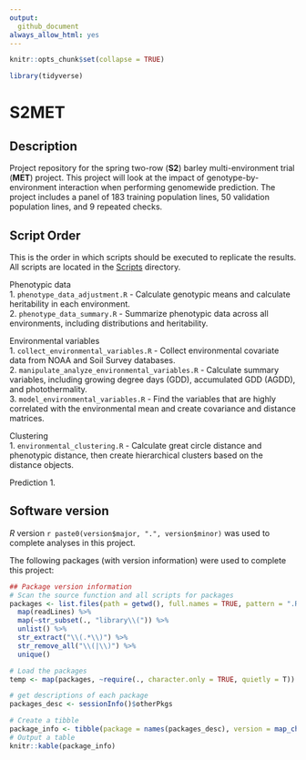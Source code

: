 ```yaml
---
output: 
  github_document
always_allow_html: yes
---
```


<!-- README.md is generated from README.Rmd. Please edit that file -->  

```r
knitr::opts_chunk$set(collapse = TRUE)

library(tidyverse)

```

# S2MET

## Description

Project repository for the spring two-row (**S2**) barley multi-environment trial (**MET**) project. This project will look at the impact of genotype-by-environment interaction when performing genomewide prediction. The project includes a panel of 183 training population lines, 50 validation population lines, and 9 repeated checks.

## Script Order

This is the order in which scripts should be executed to replicate the results. All scripts are located in the [Scripts](`r file.path(gsub(pattern = "\\.git", replacement = "", x = git2r::remote_url()), "tree/master/Scripts")`) directory.


Phenotypic data  
  1. `phenotype_data_adjustment.R` - Calculate genotypic means and calculate heritability in each environment.  
  2. `phenotype_data_summary.R` - Summarize phenotypic data across all environments, including distributions and heritability.
  
Environmental variables  
  1. `collect_environmental_variables.R` - Collect environmental covariate data from NOAA and Soil Survey databases.  
  2. `manipulate_analyze_environmental_variables.R` - Calculate summary variables, including growing degree days (GDD), accumulated GDD (AGDD), and photothermality.  
  3. `model_environmental_variables.R` - Find the variables that are highly correlated with the environmental mean and create covariance and distance matrices.
  
Clustering  
  1. `environmental_clustering.R` - Calculate great circle distance and phenotypic distance, then create hierarchical clusters based on the distance objects. 

Prediction
  1. 




## Software version

*R* version `r paste0(version$major, ".", version$minor)` was used to complete analyses in this project.


The following packages (with version information) were used to complete this project:


```r

## Package version information
# Scan the source function and all scripts for packages
packages <- list.files(path = getwd(), full.names = TRUE, pattern = ".R$", recursive = TRUE) %>% 
  map(readLines) %>% 
  map(~str_subset(., "library\\(")) %>% 
  unlist() %>% 
  str_extract("\\(.*\\)") %>% 
  str_remove_all("\\(|\\)") %>% 
  unique()

# Load the packages
temp <- map(packages, ~require(., character.only = TRUE, quietly = T))

# get descriptions of each package
packages_desc <- sessionInfo()$otherPkgs

# Create a tibble
package_info <- tibble(package = names(packages_desc), version = map_chr(packages_desc, "Version"))
# Output a table
knitr::kable(package_info)


```

